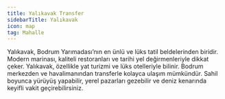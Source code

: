 ```yaml
---
title: Yalıkavak Transfer
sidebarTitle: Yalıkavak
icon: map
tag: Mahalle
---
```


Yalıkavak, Bodrum Yarımadası’nın en ünlü ve lüks tatil beldelerinden biridir. Modern marinası, kaliteli restoranları ve tarihi yel değirmenleriyle dikkat çeker. Yalıkavak, özellikle yat turizmi ve lüks otelleriyle bilinir. Bodrum merkezden ve havalimanından transferle kolayca ulaşım mümkündür. Sahil boyunca yürüyüş yapabilir, yerel pazarları gezebilir ve deniz kenarında keyifli vakit geçirebilirsiniz.
